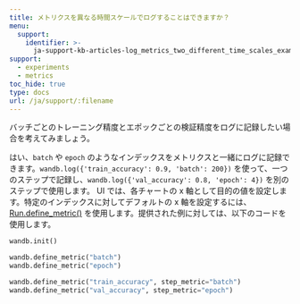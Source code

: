 ```yaml
---
title: メトリクスを異なる時間スケールでログすることはできますか？
menu:
  support:
    identifier: >-
      ja-support-kb-articles-log_metrics_two_different_time_scales_example_log_training
support:
  - experiments
  - metrics
toc_hide: true
type: docs
url: /ja/support/:filename
---
```

バッチごとのトレーニング精度とエポックごとの検証精度をログに記録したい場合を考えてみましょう。

はい、`batch` や `epoch` のようなインデックスをメトリクスと一緒にログに記録できます。`wandb.log({'train_accuracy': 0.9, 'batch': 200})` を使って、一つのステップで記録し、`wandb.log({'val_accuracy': 0.8, 'epoch': 4})` を別のステップで使用します。 UI では、各チャートの x 軸として目的の値を設定します。特定のインデックスに対してデフォルトの x 軸を設定するには、[Run.define_metric()](/ja/ref/python/run.md#define_metric) を使用します。提供された例に対しては、以下のコードを使用します。

```python
wandb.init()

wandb.define_metric("batch")
wandb.define_metric("epoch")

wandb.define_metric("train_accuracy", step_metric="batch")
wandb.define_metric("val_accuracy", step_metric="epoch")
```